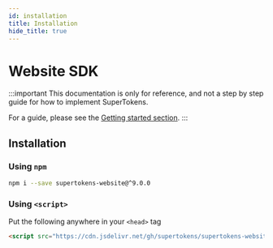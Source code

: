 ```yaml
---
id: installation
title: Installation
hide_title: true
---
```


# Website SDK

:::important
This documentation is only for reference, and not a step by step guide for how to implement SuperTokens.

For a guide, please see the [Getting started section](/docs/community/recipes).
:::

## Installation

### Using ```npm```

```bash
npm i --save supertokens-website@^9.0.0
```


### Using ```<script>```
Put the following anywhere in your ```<head>``` tag

```html
<script src="https://cdn.jsdelivr.net/gh/supertokens/supertokens-website@9.0/bundle/bundle.js"></script>
```
